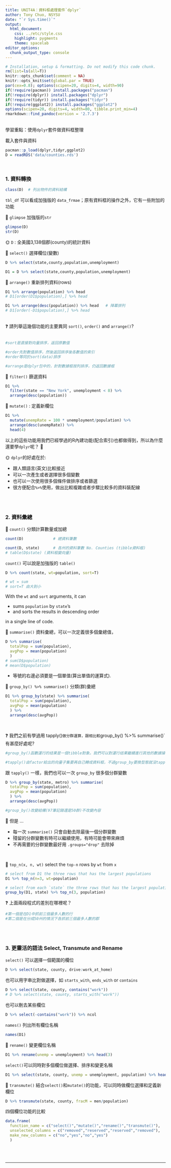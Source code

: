 ---
title: UNIT4A：資料框處理套件`dplyr`
author: Tony Chuo, NSYSU
date: "`r Sys.time()`"
output: 
  html_document: 
    css: ../etc/style.css
    highlight: pygments
    theme: spacelab
editor_options: 
  chunk_output_type: console
---

```{r echo=F, results='hide', message=FALSE, warning=FALSE}
# Installation, setup & formatting. Do not modify this code chunk.  
rm(list=ls(all=T))
knitr::opts_chunk$set(comment = NA)
knitr::opts_knit$set(global.par = TRUE)
par(cex=0.8); options(scipen=20, digits=4, width=90)
if(!require(pacman)) install.packages("pacman")
if(!require(dplyr)) install.packages("dplyr")
if(!require(tidyr)) install.packages("tidyr")
if(!require(ggplot2)) install.packages("ggplot2")
options(scipen=20, digits=4, width=80, tibble.print_min=4)
rmarkdown::find_pandoc(version = '2.7.3')
```

<br>
<z>學習重點</z>：使用`dplyr`套件做資料框整理
<br>

載入套件與資料
```{r message=FALSE, warning=FALSE}
pacman::p_load(dplyr,tidyr,ggplot2)
D = readRDS('data/counties.rds')
```
<br>

### 1. 資料轉換 
```{r}
class(D)  # 列出物件的資料結構
```
`tbl_df` 可以看成加強版的 `data_frmae`；原有資料框的操作之外，它有一些附加的功能 

🌻 <z>`glimpse`</z>  加強版的`str`
```{r}
glimpse(D)
str(D)

```

🌞 `D` : 全美國3,138個郡(county)的統計資料

🌻 <z>`select()`</z>  選擇欄位(變數) 
```{r}
D %>% select(state,county,population,unemployment)
```

```{r}
D1 = D %>% select(state,county,population,unemployment)
```

🌻 <z>`arrange()`</z>  重新排列資料(rows) 
```{r}
D1 %>% arrange(population) %>% head
# D1[order(D1$population),] %>% head
```

```{r}
D1 %>% arrange(desc(population)) %>% head   # 降冪排列
# D1[order(-D1$population),] %>% head
```

<br>
❓ 請列舉這幾個功能的主要異同 `sort()`, `order()` and `arrange()`?  
<br>
```{r}

#sort是直接對向量排序，返回原數值

#order先對數值排序，然後返回排序後各數值的索引
#order等同於sort(data)排序

#arrange是dplyr包中的，針對數據框按列排序，仍返回數據框

```

🌻 <z>`filter()`</z>  篩選資料
```{r}
D1 %>% 
  filter(state == "New York", unemployment < 8) %>% 
  arrange(desc(population))
```

🌻 <z>`mutate()`</z> : 定義新欄位
```{r}
D1 %>% 
  mutate(unempRate = 100 * unemployment/population) %>%
  arrange(desc(unempRate)) %>% 
  head(4)
```

以上的這些功能用我們已經學過的R內建功能(配合索引)也都做得到，所以為什麼還要學`dplyr`呢？ 🤔 <br>

🌞 `dplyr`的好處在於:

+ 跟人類語言(英文)比較接近
+ 可以一次產生或者選擇很多個變數 
+ 也可以一次使用很多個條件做排序或者篩選
+ 很方便配合`%>%`使用，做出比較複雜或者步驟比較多的資料裝配線 

<br><br>

### 2. 資料彙總

🌻 <z>`count()`</z>  分類計算數量或加總 
```{r}
count(D)             # 總資料筆數
```

```{r}
count(D, state)      # 各州的資料筆數 No. Counties (tibble資料框)
# table(D$state) (資料框變向量)
```

`count()` 可以說是加強版的 `table()`
```{r}
D %>% count(state, wt=population, sort=T)

# wt = sum
# sort=T 由大到小

```
With the `wt` and `sort` arguments, it can 

+ sums `population` by `state`'s
+ and sorts the results in descending order

in a single line of code. <br>

🌻 <z>`summarise()`</z> 資料彙總，可以一次定義很多個彙總值，
```{r}
D %>% summarise(
  totalPop = sum(population),
  avgPop = mean(population)
  )
# sum(D$population)
# mean(D$population)
```

+ 等號的右邊必須要是一個單值(算出單值的運算式).  

🌻 <z>`group_by() %>% summarise()`</z> 分類(群)彙總 
```{r}
D1 %>% group_by(state) %>% summarise(
  totalPop = sum(population),
  avgPop = mean(population)
  ) %>% 
  arrange(desc(avgPop))

```
<br>

❓ 我們之前有學過用 tapply()` 做分群運算，跟相比較 `group_by() %>% summarise()`有甚麼好處呢?  <br>
```{r}
#group_by()函數運行的结果是一個tibble對象。我們可以對運行结果繼續進行其他的數據操作。结合使用 %>% summarise()，代碼的可讀性也非常好

#tapply()由factor給出的向量子集要再自己轉成資料框，不過group_by要換型態就沒tapply()容易了

```

跟 `tapply()` 一樣，我們也可以一次 `group_by` 很多個分群變數 
```{r}
D %>% group_by(state, metro) %>% summarise(
  totalPop = sum(population),
  avgPop = mean(population)
  ) %>% 
  arrange(desc(avgPop))

#group_by()改變結構(97筆記錄還是50群)不改變內容
```

🌷 但是 ...

+ 每一次 `summarise()` 只會自動去除<z>最後一個</z>分群變數
+ 殘留的分群變數有時可以繼續使用，有時可能會帶來麻煩
+ 不再需要的分群變數最好用 `.groups="drop"` 去除掉

<br>

🌻  <z>`top_n(x, n, wt)`</z> select the `top-n` rows by `wt` from `x`
```{r}
# select from D1 the three rows that has the largest populations 
D1 %>% top_n(n=3, wt=population)
```

```{r}
# select from each `state` the three rows that has the largest populations 
group_by(D1, state) %>% top_n(3, population)
```

❓ 上面兩段程式的差別在哪裡呢？
<br>
```{r}
#第一個是在D1中抓前三個最多人數的行
#第二個是在分成50州的情況下各抓前三個最多人數的郡

```
<br><br>

### 3. 更靈活的語法 Select, Transmute and Rename 

`select()` 可以選擇一個<z>範圍</z>的欄位
```{r}
D %>% select(state, county, drive:work_at_home)
```

也可以用字串比對做選擇，如 `starts_with`, `ends_with` or `contains` 
```{r}
D %>% select(state, county, contains("work"))
# D %>% select(state, county, starts_with("work"))
```

也可以刪去某些欄位
```{r}
D %>% select(-contains("work")) %>% ncol
```

`names()` 列出所有欄位名稱 
```{r}
names(D1)
```

🌻 <z>`rename()`</z> 變更欄位名稱
```{r}
D1 %>% rename(unemp = unemployment) %>% head(3)
```

`select()`可以同時對多個欄位做選擇、排序和變更名稱
```{r}
D1 %>% select(state, county, unemp = unemployment, population) %>% head(3)
```

🌻 <z>`transmute()`</z>  結合`select()`和`mutate()`的功能，可以同時做欄位選擇和定義新欄位
```{r}
D %>% transmute(state, county, fracM = men/population)
```

四個欄位功能的比較
```{r}
data.frame(
  function_name = c("select()","mutate()","rename()","transmute()"),
  unselected_columns = c("removed","reserved","reserved","removed"),
  make_new_columns = c("no","yes","no","yes")
  )
```

<br><br><hr>


